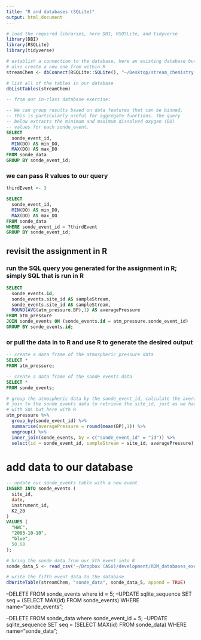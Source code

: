 ```yaml
---
title: "R and databases (SQLite)"
output: html_document
---
```


```r
# load the required libraries, here DBI, RSQSLite, and tidyverse
library(DBI)
library(RSQLite)
library(tidyverse)
```


```r
# establish a connection to the database, here an existing database but we could
# also create a new one from within R
streamChem <- dbConnect(RSQLite::SQLite(), "~/Desktop/stream_chemistry.sqlite")
```


```r
# list all of the tables in our database
dbListTables(streamChem)
```


```sql

-- from our in-class database exercise:

-- We can group results based on data features that can be binned, 
-- this is particularly useful for aggregate functions. The query 
-- below extracts the minimum and maximum dissolved oxygen (DO) 
-- values for each sonde_event.
SELECT
  sonde_event_id,
  MIN(DO) AS min_DO,
  MAX(DO) AS max_DO
FROM sonde_data 
GROUP BY sonde_event_id;
```


### we can pass R values to our query

```r
thirdEvent <- 3
```


```sql
SELECT
  sonde_event_id,
  MIN(DO) AS min_DO,
  MAX(DO) AS max_DO
FROM sonde_data
WHERE sonde_event_id = ?thirdEvent
GROUP BY sonde_event_id;
```


## revisit the assignment in R

### run the SQL query you generated for the assignment in R; simply SQL that is run in R

```sql
SELECT
  sonde_events.id,
  sonde_events.site_id AS sampleStream,
  sonde_events.site_id AS sampleStream,
  ROUND(AVG(atm_pressure.BP),1) AS averagePressure
FROM atm_pressure
JOIN sonde_events ON (sonde_events.id = atm_pressure.sonde_event_id)
GROUP BY sonde_events.id;
```


### or pull the data in to R and use R to generate the desired output

```sql
-- create a data frame of the atmospheric pressure data
SELECT *
FROM atm_pressure;
```


```sql
-- create a data frame of the sonde events data
SELECT *
FROM sonde_events;
```


```r
# group the atmospheric data by the sonde_event_id, calculate the average, then
# join to the sonde events data to retrieve the site_id, just as we had done
# with SQL but here with R
atm_pressure %>% 
  group_by(sonde_event_id) %>% 
  summarise(averagePressure = round(mean(BP),1)) %>% 
  ungroup() %>% 
  inner_join(sonde_events, by = c("sonde_event_id" = "id")) %>% 
  select(id = sonde_event_id, sampleStream = site_id, averagePressure)
```

# add data to our database


```sql
-- update our sonde_events table with a new event
INSERT INTO sonde_events (
  site_id, 
  date, 
  instrument_id, 
  K2_20
)
VALUES (
  "HWC", 
  "2003-10-10", 
  "blue",
  50.68
);
```


```r
# bring the sonde data from our 5th event into R
sonde_data_5 <- read_csv('~/Dropbox (ASU)/development/RDM_databases_exercise/databases_data_upload/sonde_data_5.csv')
```


```r
# write the fifth event data to the database
dbWriteTable(streamChem, "sonde_data", sonde_data_5, append = TRUE)
```


--DELETE FROM sonde_events where id = 5;
--UPDATE sqlite_sequence SET seq = (SELECT MAX(id) FROM sonde_events) WHERE name="sonde_events";

--DELETE FROM sonde_data where sonde_event_id = 5;
--UPDATE sqlite_sequence SET seq = (SELECT MAX(id) FROM sonde_data) WHERE name="sonde_data";